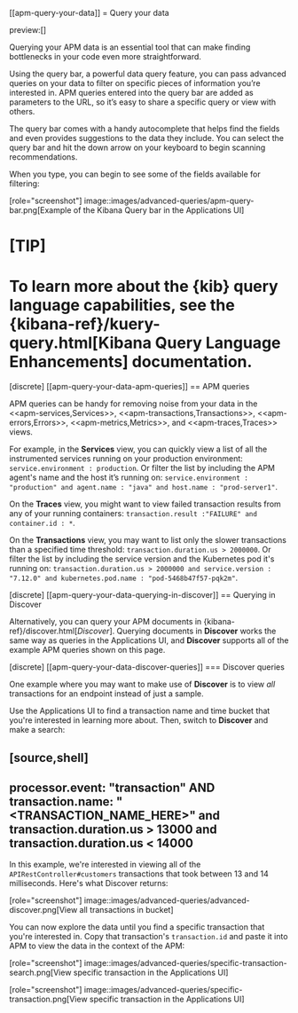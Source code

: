 [[apm-query-your-data]]
= Query your data

preview:[]

Querying your APM data is an essential tool that can make finding bottlenecks in your code even more straightforward.

Using the query bar, a powerful data query feature, you can pass advanced queries on your data
to filter on specific pieces of information you’re interested in.
APM queries entered into the query bar are added as parameters to the URL, so it’s easy to share a specific query or view with others.

The query bar comes with a handy autocomplete that helps find the fields and even provides suggestions to the data they include.
You can select the query bar and hit the down arrow on your keyboard to begin scanning recommendations.

When you type, you can begin to see some of the fields available for filtering:

[role="screenshot"]
image::images/advanced-queries/apm-query-bar.png[Example of the Kibana Query bar in the Applications UI]

[TIP]
====
To learn more about the {kib} query language capabilities, see the {kibana-ref}/kuery-query.html[Kibana Query Language Enhancements] documentation.
====

[discrete]
[[apm-query-your-data-apm-queries]]
== APM queries

APM queries can be handy for removing noise from your data in the <<apm-services,Services>>, <<apm-transactions,Transactions>>,
<<apm-errors,Errors>>, <<apm-metrics,Metrics>>, and <<apm-traces,Traces>> views.

For example, in the **Services** view, you can quickly view a list of all the instrumented services running on your production
environment: `service.environment : production`. Or filter the list by including the APM agent's name and the host it’s running on:
`service.environment : "production" and agent.name : "java" and host.name : "prod-server1"`.

On the **Traces** view, you might want to view failed transaction results from any of your running containers:
`transaction.result :"FAILURE" and container.id : *`.

On the **Transactions** view, you may want to list only the slower transactions than a specified time threshold: `transaction.duration.us > 2000000`.
Or filter the list by including the service version and the Kubernetes pod it's running on:
`transaction.duration.us > 2000000 and service.version : "7.12.0" and kubernetes.pod.name : "pod-5468b47f57-pqk2m"`.

[discrete]
[[apm-query-your-data-querying-in-discover]]
== Querying in Discover

Alternatively, you can query your APM documents in {kibana-ref}/discover.html[*Discover*].
Querying documents in **Discover** works the same way as queries in the Applications UI,
and **Discover** supports all of the example APM queries shown on this page.

[discrete]
[[apm-query-your-data-discover-queries]]
=== Discover queries

One example where you may want to make use of **Discover**
is to view  *all* transactions for an endpoint instead of just a sample.

Use the Applications UI to find a transaction name and time bucket that you're interested in learning more about.
Then, switch to **Discover** and make a search:

[source,shell]
----
processor.event: "transaction" AND transaction.name: "<TRANSACTION_NAME_HERE>" and transaction.duration.us > 13000 and transaction.duration.us < 14000
----

In this example, we're interested in viewing all of the `APIRestController#customers` transactions
that took between 13 and 14 milliseconds. Here's what Discover returns:

[role="screenshot"]
image::images/advanced-queries/advanced-discover.png[View all transactions in bucket]

You can now explore the data until you find a specific transaction that you're interested in.
Copy that transaction's `transaction.id` and paste it into APM to view the data in the context of the APM:

[role="screenshot"]
image::images/advanced-queries/specific-transaction-search.png[View specific transaction in the Applications UI]

[role="screenshot"]
image::images/advanced-queries/specific-transaction.png[View specific transaction in the Applications UI]
